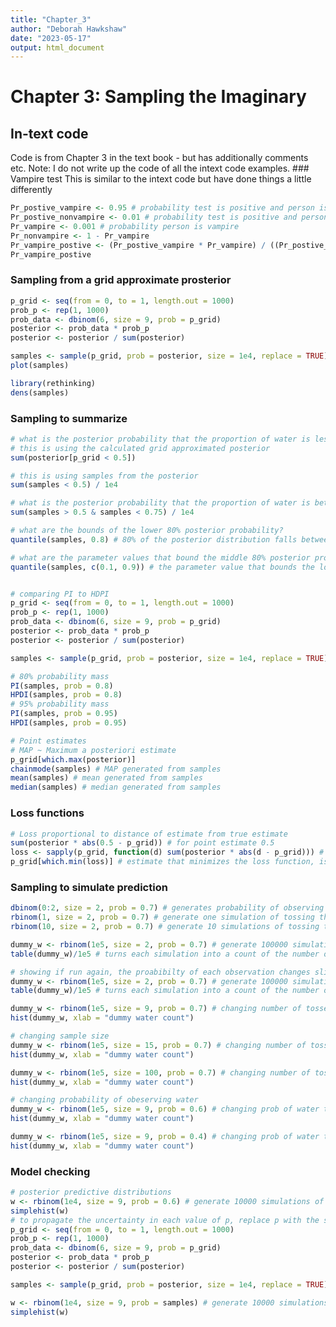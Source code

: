 ```yaml
---
title: "Chapter_3"
author: "Deborah Hawkshaw"
date: "2023-05-17"
output: html_document
---
```


# Chapter 3: Sampling the Imaginary

## In-text code
Code is from Chapter 3 in the text book - but has additionally comments etc.
Note: I do not write up the code of all the intext code examples.
### Vampire test
This is similar to the intext code but have done things a little differently 
```r
Pr_postive_vampire <- 0.95 # probability test is positive and person is a vampire
Pr_postive_nonvampire <- 0.01 # probability test is positive and person is not a vampire
Pr_vampire <- 0.001 # probability person is vampire
Pr_nonvampire <- 1 - Pr_vampire
Pr_vampire_postive <- (Pr_postive_vampire * Pr_vampire) / ((Pr_postive_vampire * Pr_vampire) + (Pr_postive_nonvampire * Pr_nonvampire))
Pr_vampire_postive
```

### Sampling from a grid approximate prosterior
```r
p_grid <- seq(from = 0, to = 1, length.out = 1000)
prob_p <- rep(1, 1000)
prob_data <- dbinom(6, size = 9, prob = p_grid)
posterior <- prob_data * prob_p
posterior <- posterior / sum(posterior)

samples <- sample(p_grid, prob = posterior, size = 1e4, replace = TRUE)
plot(samples)

library(rethinking)
dens(samples)
```

### Sampling to summarize 
```r
# what is the posterior probability that the proportion of water is less that 0.5?
# this is using the calculated grid approximated posterior
sum(posterior[p_grid < 0.5])

# this is using samples from the posterior
sum(samples < 0.5) / 1e4

# what is the posterior probability that the proportion of water is between 0.5 and 0.75?
sum(samples > 0.5 & samples < 0.75) / 1e4

# what are the bounds of the lower 80% posterior probability?
quantile(samples, 0.8) # 80% of the posterior distribution falls between 0 and 0.76

# what are the parameter values that bound the middle 80% posterior probability (i.e. centers on the parameter values with the highest frequency)
quantile(samples, c(0.1, 0.9)) # the parameter value that bounds the lower 10% and the lower 90% of the posterior distribution (between these two values lies the middle 80%)


# comparing PI to HDPI 
p_grid <- seq(from = 0, to = 1, length.out = 1000)
prob_p <- rep(1, 1000)
prob_data <- dbinom(6, size = 9, prob = p_grid)
posterior <- prob_data * prob_p
posterior <- posterior / sum(posterior)

samples <- sample(p_grid, prob = posterior, size = 1e4, replace = TRUE)

# 80% probability mass 
PI(samples, prob = 0.8)
HPDI(samples, prob = 0.8)
# 95% probability mass
PI(samples, prob = 0.95)
HPDI(samples, prob = 0.95)

# Point estimates
# MAP ~ Maximum a posteriori estimate
p_grid[which.max(posterior)]
chainmode(samples) # MAP generated from samples
mean(samples) # mean generated from samples
median(samples) # median generated from samples
```

### Loss functions 

```r
# Loss proportional to distance of estimate from true estimate
sum(posterior * abs(0.5 - p_grid)) # for point estimate 0.5
loss <- sapply(p_grid, function(d) sum(posterior * abs(d - p_grid))) # calculate loss for all possible point estimates
p_grid[which.min(loss)] # estimate that minimizes the loss function, is the same as the median
```

### Sampling to simulate prediction 

```r
dbinom(0:2, size = 2, prob = 0.7) # generates probability of observing 0, 1, and 2 Waters when your sample size is 2 and the probability of water is 70%
rbinom(1, size = 2, prob = 0.7) # generate one simulation of tossing the globe twice, with a probability of water of 70%. 
rbinom(10, size = 2, prob = 0.7) # generate 10 simulations of tossing the globe twice with a probability of water of 70%

dummy_w <- rbinom(1e5, size = 2, prob = 0.7) # generate 100000 simulations of tossing a globe twice with a probability of of water of 70%
table(dummy_w)/1e5 # turns each simulation into a count of the number of times 0, 1, and 2 Waters were observed and divides that by the sample size.

# showing if run again, the proabibilty of each observation changes slightly 
dummy_w <- rbinom(1e5, size = 2, prob = 0.7) # generate 100000 simulations of tossing a globe twice with a probability of of water of 70%
table(dummy_w)/1e5 # turns each simulation into a count of the number of times 0, 1, and 2 Waters were observed and divides that by the sample size.

dummy_w <- rbinom(1e5, size = 9, prob = 0.7) # changing number of tosses in each simulation to 9 
hist(dummy_w, xlab = "dummy water count")

# changing sample size 
dummy_w <- rbinom(1e5, size = 15, prob = 0.7) # changing number of tosses in each simulation to 15 
hist(dummy_w, xlab = "dummy water count")

dummy_w <- rbinom(1e5, size = 100, prob = 0.7) # changing number of tosses in each simulation to 100 
hist(dummy_w, xlab = "dummy water count")

# changing probability of obeserving water 
dummy_w <- rbinom(1e5, size = 9, prob = 0.6) # changing prob of water to 0.6
hist(dummy_w, xlab = "dummy water count")

dummy_w <- rbinom(1e5, size = 9, prob = 0.4) # changing prob of water to 0.6
hist(dummy_w, xlab = "dummy water count")

```
### Model checking
```r
# posterior predictive distributions 
w <- rbinom(1e4, size = 9, prob = 0.6) # generate 10000 simulations of 9 globe tosses with a probability of water of 0.6
simplehist(w)
# to propagate the uncertainty in each value of p, replace p with the samples of p generated from the posterior distribution 
p_grid <- seq(from = 0, to = 1, length.out = 1000)
prob_p <- rep(1, 1000)
prob_data <- dbinom(6, size = 9, prob = p_grid)
posterior <- prob_data * prob_p
posterior <- posterior / sum(posterior)

samples <- sample(p_grid, prob = posterior, size = 1e4, replace = TRUE)

w <- rbinom(1e4, size = 9, prob = samples) # generate 10000 simulations of 9 globe tosses with a probability of water of 0.6
simplehist(w)
```

